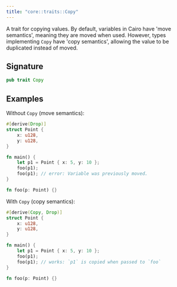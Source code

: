```yaml
---
title: "core::traits::Copy"
---
```


A trait for copying values.
By default, variables in Cairo have 'move semantics', meaning they are moved when used.
However, types implementing `Copy` have 'copy semantics', allowing the value to be
duplicated instead of moved.

## Signature

```rust
pub trait Copy
```


## Examples

Without `Copy` (move semantics):
```rust
#[derive(Drop)]
struct Point {
    x: u128,
    y: u128,
}

fn main() {
    let p1 = Point { x: 5, y: 10 };
    foo(p1);
    foo(p1); // error: Variable was previously moved.
}

fn foo(p: Point) {}
```

With `Copy` (copy semantics):
```rust
#[derive(Copy, Drop)]
struct Point {
    x: u128,
    y: u128,
}

fn main() {
    let p1 = Point { x: 5, y: 10 };
    foo(p1);
    foo(p1); // works: `p1` is copied when passed to `foo`
}

fn foo(p: Point) {}
```


